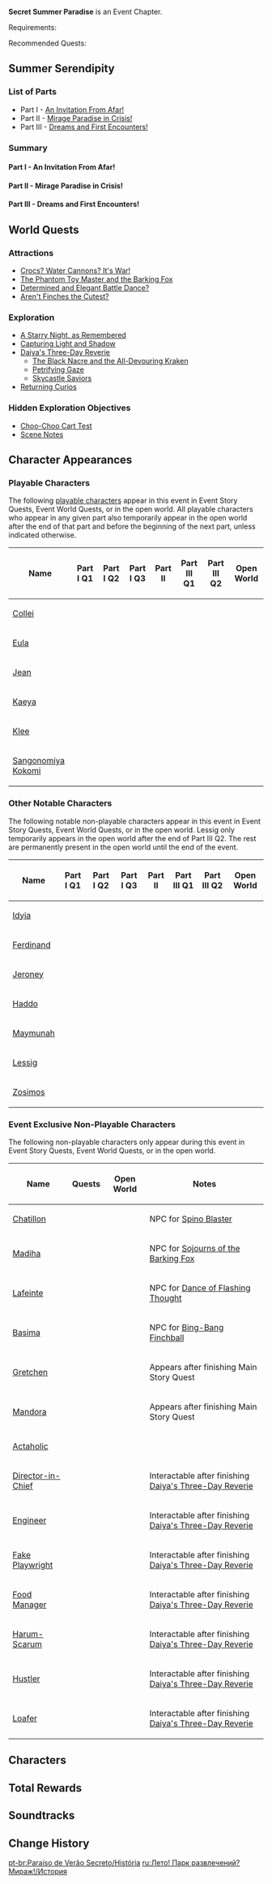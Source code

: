 {{Event Tabs
|subpage1 = Spino Blaster
|subpage2 = Sojourns of the Barking Fox
|subpage3 = Dance of Flashing Thought
|subpage4 = Bing-Bang Finchball
}}
{{Chapter Infobox
|image           = Secret Summer Paradise Chapter.png
|type            = Story
|event_name      = Secret Summer Paradise
}}
'''Secret Summer Paradise''' is an Event Chapter.

Requirements: {{Quest|18;Song of the Dragon and Freedom|display=fullSentence|requirements=1}}

Recommended Quests: {{Quest|Akasha Pulses, the Kalpa Flame Rises;The Spindrift Shall Never Return to the Sea;Warriors' Dreams Like Spring Grass Renewing|display=bullet|requirements=1}}

==Summer Serendipity==
===List of Parts===
* Part I - [[An Invitation From Afar!]]
* Part II - [[Mirage Paradise in Crisis!]]
* Part III - [[Dreams and First Encounters!]]

===Summary===
====Part I - An Invitation From Afar!====
{{Transclude|An Invitation From Afar!|Summary|main=1|top=1}}

====Part II - Mirage Paradise in Crisis!====
{{Transclude|Mirage Paradise in Crisis!|Summary|main=1|top=1}}

====Part III - Dreams and First Encounters!====
{{Transclude|Dreams and First Encounters!|Summary|main=1|top=1}}

==World Quests==
===Attractions===
* [[Crocs? Water Cannons? It's War!]]
* [[The Phantom Toy Master and the Barking Fox]]
* [[Determined and Elegant Battle Dance?]]
* [[Aren't Finches the Cutest?]]

===Exploration===
* [[A Starry Night, as Remembered]]
* [[Capturing Light and Shadow]]
* [[Daiya's Three-Day Reverie]]
** [[The Black Nacre and the All-Devouring Kraken]]
** [[Petrifying Gaze]]
** [[Skycastle Saviors]]
* [[Returning Curios]]

===Hidden Exploration Objectives===
* [[Choo-Choo Cart Test]]
* [[Scene Notes]]

==Character Appearances==
===Playable Characters===
The following [[playable characters]] appear in this event in Event Story Quests, Event World Quests, or in the open world. All playable characters who appear in any given part also temporarily appear in the open world after the end of that part and before the beginning of the next part, unless indicated otherwise.

{|class="article-table sortable align-center"
!Name !! Part I Q1 !! Part I Q2 !! Part I Q3 !! Part II !! Part III Q1 !! Part III Q2 !! Open World
|-
|[[Collei]] || {{Check|yes}} || {{Check|yes}} || {{Check|no}} || {{Check|yes}} || {{Check|yes}} || {{Check|yes}} || {{Check|yes}}
|-
|[[Eula]] || {{Check|yes}} || {{Check|yes}} || {{Check|no}} || {{Check|yes}} || {{Check|yes}} || {{Check|yes}} || {{Check|yes}}
|-
|[[Jean]] || {{Check|yes}} || {{Check|no}} || {{Check|no}} || {{Check|no}} || {{Check|no}} || {{Check|no}} || {{Check|no}}
|-
|[[Kaeya]] || {{Check|yes}} || {{Check|yes}} || {{Check|yes}} || {{Check|no}} || {{Check|yes}} || {{Check|yes}} || {{Check|yes}}
|-
|[[Klee]] || {{Check|yes}} || {{Check|yes}} || {{Check|yes}} || {{Check|no}} || {{Check|yes}} || {{Check|yes}} || {{Check|yes}}
|-
|[[Sangonomiya Kokomi]] || {{Check|no}} || {{Check|yes}} || {{Check|yes}} || {{Check|yes}} || {{Check|yes}} || {{Check|yes}} || {{Check|yes}}
|}

===Other Notable Characters===
The following notable non-playable characters appear in this event in Event Story Quests, Event World Quests, or in the open world. Lessig only temporarily appears in the open world after the end of Part III Q2. The rest are permanently present in the open world until the end of the event.

{|class="article-table sortable align-center"
!Name !! Part I Q1 !! Part I Q2 !! Part I Q3 !! Part II !! Part III Q1 !! Part III Q2 !! Open World
|-
|[[Idyia]] || {{Check|no}} || {{Check|yes}} || {{Check|yes}} || {{Check|yes}} || {{Check|yes}} || {{Check|yes}} || {{Check|yes}}
|-
|[[Ferdinand]] || {{Check|no}} || {{Check|no}} || {{Check|yes}} || {{Check|no}} || {{Check|no}} || {{Check|yes}} || {{Check|yes}}
|-
|[[Jeroney]] || {{Check|no}} || {{Check|no}} || {{Check|yes}} || {{Check|no}} || {{Check|no}} || {{Check|yes}} || {{Check|yes}}
|-
|[[Haddo]] || {{Check|no}} || {{Check|no}} || {{Check|yes}} || {{Check|no}} || {{Check|no}} || {{Check|yes}} || {{Check|yes}}
|-
|[[Maymunah]] || {{Check|no}} || {{Check|no}} || {{Check|no}} || {{Check|yes}} || {{Check|no}} || {{Check|yes}} || {{Check|yes}}
|-
|[[Lessig]] || {{Check|no}} || {{Check|no}} || {{Check|no}} || {{Check|yes}} || {{Check|yes}} || {{Check|no}} || {{Check|yes}}
|-
|[[Zosimos]] || {{Check|no}} || {{Check|no}} || {{Check|no}} || {{Check|no}} || {{Check|yes}} || {{Check|yes}} || {{Check|yes}}
|}

===Event Exclusive Non-Playable Characters===
The following non-playable characters only appear during this event in Event Story Quests, Event World Quests, or in the open world.

{|class="article-table sortable align-center"
!Name !! Quests !! Open World !! class="unsortable"|Notes
|-
|[[Chatillon]] || {{Check|yes|Crocs? Water Cannons? It's War!}} || {{Check|yes}} || NPC for [[Secret Summer Paradise/Spino Blaster|Spino Blaster]]
|-
|[[Madiha]] || {{Check|yes|The Phantom Toy Master and the Barking Fox}} || {{Check|yes}} || NPC for [[Secret Summer Paradise/Sojourns of the Barking Fox|Sojourns of the Barking Fox]]
|-
|[[Lafeinte]] || {{Check|yes|Determined and Elegant Battle Dance?}} || {{Check|yes}} || NPC for [[Secret Summer Paradise/Dance of Flashing Thought|Dance of Flashing Thought]]
|-
|[[Basima]] || {{Check|yes|Aren't Finches the Cutest?}} || {{Check|yes}} || NPC for [[Secret Summer Paradise/Bing-Bang Finchball|Bing-Bang Finchball]]
|-
|[[Gretchen]] || {{Check|no}} || {{Check|yes}} || Appears after finishing Main Story Quest
|-
|[[Mandora]] || {{Check|no}} || {{Check|yes}} || Appears after finishing Main Story Quest
|-
|[[Actaholic]] || {{Check|yes|Petrifying Gaze}} || {{Check|no}} ||
|-
|[[Director-in-Chief]] || {{Check|yes|Daiya's Three-Day Reverie (Quest)}} || {{Check|yes}} || Interactable after finishing [[Daiya's Three-Day Reverie]]
|-
|[[Engineer]] || {{Check|yes|Daiya's Three-Day Reverie (Quest)}} || {{Check|yes}} || Interactable after finishing [[Daiya's Three-Day Reverie]]
|-
|[[Fake Playwright]] || {{Check|yes|Daiya's Three-Day Reverie (Quest)}} || {{Check|yes}} || Interactable after finishing [[Daiya's Three-Day Reverie]]
|-
|[[Food Manager]] || {{Check|yes|Daiya's Three-Day Reverie (Quest)}} || {{Check|yes}} || Interactable after finishing [[Daiya's Three-Day Reverie]]
|-
|[[Harum-Scarum]] || {{Check|yes|Daiya's Three-Day Reverie (Quest)}} || {{Check|yes}} || Interactable after finishing [[Daiya's Three-Day Reverie]]
|-
|[[Hustler]] || {{Check|yes|Daiya's Three-Day Reverie (Quest)}} || {{Check|yes}} || Interactable after finishing [[Daiya's Three-Day Reverie]]
|-
|[[Loafer]] || {{Check|yes|Daiya's Three-Day Reverie (Quest)}} || {{Check|yes}} || Interactable after finishing [[Daiya's Three-Day Reverie]]
|}

==Characters==
{{Character Appearances|Secret Summer Paradise|type=Chapter}}

==Total Rewards==
{{Quest Rewards List|Secret Summer Paradise}}

==Soundtracks==
{{Soundtracks by Category Table|Secret Summer Paradise Soundtracks|type=quest}}

==Change History==
{{Change History|3.8}}

[[pt-br:Paraíso de Verão Secreto/História]]
[[ru:Лето! Парк развлечений? Мираж!/История]]